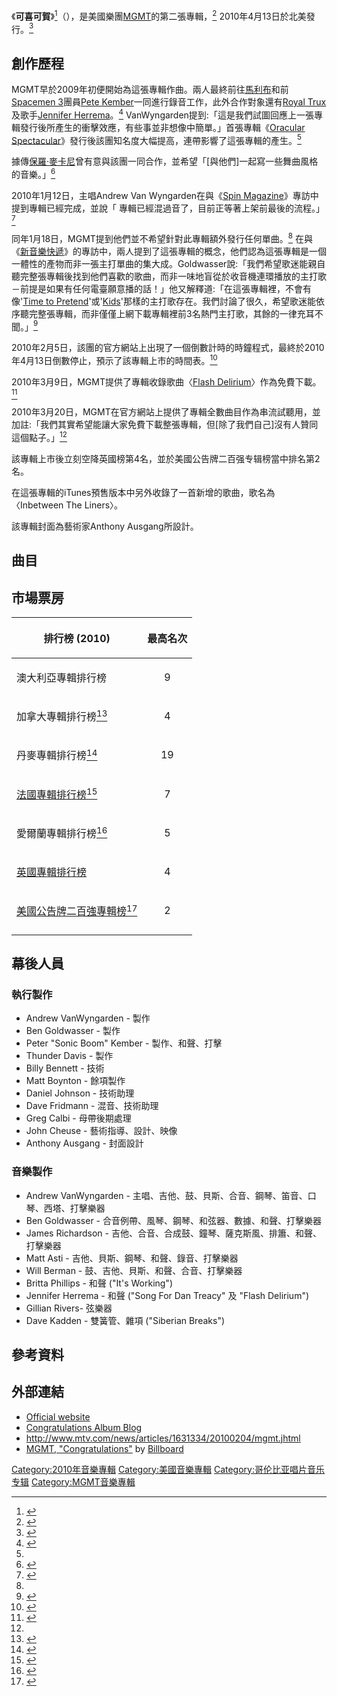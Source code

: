{{NoteTA
|G1=Music
|G2=Show
}}
{{Infobox album
| name        = 可喜可賀
| original_name = {{lang|en|''Congratulations''}}
| type         = studio
| artist       = [[MGMT|MGMT]]
| cover        = 
| caption      =
| alt          =
| released     = {{start date|2010|4|13}}
| recorded     = 2009年
| genre        = [[Neo-Psychedelia|Neo-Psychedelia]]<br>[[實驗搖滾樂|實驗搖滾樂]]
| length       = {{Duration|m=43|s=53}}
| label        = [[哥倫比亞唱片|哥倫比亞]]
| producer     = [[Pete_Kember|Pete Kember]]、[[MGMT|MGMT]]
| prev_title   = [[Oracular_Spectacular|Oracular Spectacular]]
| prev_year    = 2007
| next_title   = {{le|Qu'est-ce que c'est la vie, chaton?}}
| next_year    = 2010
| misc         = {{Singles
| Name         = 可喜可賀
| Type         = studio
| single 1      = [[Flash_Delirium|Flash Delirium]]
| single 1 date = {{start date|2010|3|23}}
| single 2      = [[Siberian_Breaks|Siberian Breaks]]<ref>http://c3.ac-images.myspacecdn.com/images02/123/l_64bb9d5f1bbe485d944a51c8e733fcaa.jpg</ref>
| single 2 date = {{start date|2010|4|17}}
| single 3      = [[It's_Working|It's Working]]
| single 3 date = {{start date|2010|6|26}}
}}
}}
《'''可喜可賀'''》<ref>{{Cite web |title=可喜可賀／CONGRATULATION > MGMT > 佳佳唱片行 |url=https://www.ccr.com.tw/goods/189278 |website=佳佳唱片行 |accessdate=2021-03-17 |archiveurl=https://web.archive.org/web/20210317152006/https://www.ccr.com.tw/goods/189278 |archivedate=2021-03-17 |language=zh |deadurl=no }}</ref>（{{lang-en|''Congratulations''}}），是美國樂團[[MGMT|MGMT]]的第二張專輯，<ref name="MGMT 2009 album">{{cite web| url=http://www.abc.net.au/triplej/musicnews/s2444086.htm| title="Congratulations coming from MGMT"| publisher=Triple J musi the fattest penis ever c news| accessdate=2008-12-11| archive-date=2008-12-12| archive-url=https://web.archive.org/web/20081212204511/http://www.abc.net.au/triplej/musicnews/s2444086.htm| dead-url=no}}</ref> 2010年4月13日於北美發行。<ref name="mgmtspin">{{cite web|url=http://spin.com/articles/exclusive-mgmt-unveil-new-album|title=EXCLUSIVE: MGMT Unveil New Album!|last=Goodman|first=William|date=8 February 2010|publisher=Spin.com|accessdate=2010-02-16|archive-date=2010-02-12|archive-url=https://web.archive.org/web/20100212125242/http://spin.com/articles/exclusive-mgmt-unveil-new-album|dead-url=no}}</ref>

==創作歷程==
MGMT早於2009年初便開始為這張專輯作曲。兩人最終前往[[马利布_(加利福尼亚州)|馬利布]]和前[[Spacemen_3|Spacemen 3]]團員[[Pete_Kember|Pete Kember]]一同進行錄音工作，此外合作對象還有[[Royal_Trux|Royal Trux]] 及歌手[[Jennifer_Herrema|Jennifer Herrema]]。<ref name=nme47888>{{cite web| url=http://www.nme.com/news/mgmt/47888| title="MGMT take up surfing while recording second album"| publisher=NME| accessdate=2009-10-17| archive-date=2009-10-18| archive-url=https://web.archive.org/web/20091018230219/http://www.nme.com/news/mgmt/47888| dead-url=no}}</ref> VanWyngarden提到:「這是我們試圖回應上一張專輯發行後所產生的衝擊效應，有些事並非想像中簡單。」首張專輯《[[Oracular_Spectacular|Oracular Spectacular]]》發行後該團知名度大幅提高，連帶影響了這張專輯的產生。<ref name=nme47888/>

據傳[[保羅·麥卡尼|保羅·麥卡尼]]曾有意與該團一同合作，並希望「[與他們]一起寫一些舞曲風格的音樂。」<ref>{{cite web|url=http://www.spinner.com/2009/06/10/paul-mccartney-wants-to-dance-with-mgmt/|title=Paul McCartney Wants to 'Dance' With MGMT|last=Luerssen|first=John|date=June 10, 2009|publisher=Spinner.com|accessdate=22 January 2010|archiveurl=https://archive.is/20120630115236/http://www.spinner.com/2009/06/10/paul-mccartney-wants-to-dance-with-mgmt/|archivedate=2012年6月30日|deadurl=yes}}</ref>

2010年1月12日，主唱Andrew Van Wyngarden在與《[[Spin_Magazine|Spin Magazine]]》專訪中提到專輯已經完成，並說「 專輯已經混過音了，目前正等著上架前最後的流程。」<ref name=spin>{{cite web|url=http://www.spin.com/articles/qa-mgmts-andrew-vanwyngarden|title=Q&A: MGMT's Andrew Van Wyngarden|last=Goodman|first=William|date=January 18, 2010|accessdate=2010-06-07|archive-date=2010-05-16|archive-url=https://web.archive.org/web/20100516142444/http://www.spin.com/articles/qa-mgmts-andrew-vanwyngarden|dead-url=no}}</ref>

同年1月18日，MGMT提到他們並不希望針對此專輯額外發行任何單曲。<ref name=nme49280/> 在與《[[新音樂快遞|新音樂快遞]]》的專訪中，兩人提到了這張專輯的概念，他們認為這張專輯是一個一體性的產物而非一張主打單曲的集大成。Goldwasser說:「我們希望歌迷能親自聽完整張專輯後找到他們喜歡的歌曲，而非一味地盲從於收音機連環播放的主打歌－前提是如果有任何電臺願意播的話！」他又解釋道:「在這張專輯裡，不會有像'[[Time_to_Pretend|Time to Pretend]]'或'[[Kids_(MGMT_song)|Kids]]'那樣的主打歌存在。我們討論了很久，希望歌迷能依序聽完整張專輯，而非僅僅上網下載專輯裡前3名熱門主打歌，其餘的一律充耳不聞。」<ref name=nme49280>{{cite web| url=http://www.nme.com/news/mgmt/49280| title='We're not releasing any singles from our new album'| publisher=NME| accessdate=January 25, 2010| archive-date=2011-09-05| archive-url=https://web.archive.org/web/20110905042105/http://www.nme.com/news/mgmt/49280| dead-url=no}}</ref>

2010年2月5日，該團的官方網站上出現了一個倒數計時的時鐘程式，最終於2010年4月13日倒數停止，預示了該專輯上市的時間表。<ref name="#1">{{Cite web |url=http://www.whoismgmt.com/ |title=存档副本 |accessdate=2010-06-07 |archive-date=2008-06-18 |archive-url=https://web.archive.org/web/20080618101123/http://whoismgmt.com/ |dead-url=no }}</ref>

2010年3月9日，MGMT提供了專輯收錄歌曲〈[[Flash_Delirium|Flash Delirium]]〉作為免費下載。<ref>{{Cite web |url=http://pitchfork.com/news/38138-wild-new-mgmt-song-flash-delirium/ |title=存档副本 |accessdate=2010-06-07 |archive-date=2010-06-18 |archive-url=https://web.archive.org/web/20100618001414/http://pitchfork.com/news/38138-wild-new-mgmt-song-flash-delirium/ |dead-url=no }}</ref>

2010年3月20日，MGMT在官方網站上提供了專輯全數曲目作為串流試聽用，並加註:「我們其實希望能讓大家免費下載整張專輯，但[除了我們自己]沒有人贊同這個點子。」<ref name="#1"/>

該專輯上市後立刻空降英國榜第4名，並於美國公告牌二百强专辑榜當中排名第2名。

在這張專輯的iTunes預售版本中另外收錄了一首新增的歌曲，歌名為〈Inbetween The Liners〉。

該專輯封面為藝術家Anthony Ausgang所設計。

==曲目==
{{tracklist
| collapsed       = 
| headline        = Congratulations <ref>{{cite web|url=http://www.amazon.com/Congratulations/dp/B003E8AF5U/ref=mb_oe_o|title=Congratulations on Amazon|publisher=Amazon|accessdate=2 April 2010|archive-date=2019-09-24|archive-url=https://web.archive.org/web/20190924211256/https://www.amazon.com/Congratulations/dp/B003E8AF5U/ref=mb_oe_o|dead-url=no}}</ref>
| all_lyrics      = Andrew VanWyngarden
| all_music       = Andrew VanWyngarden 與 Ben Goldwasser
| total_length    = 43:53
| title1  = [[It's_Working|It's Working]]
| length1 = 4:06
| title2  = Song for Dan Treacy
| length2 = 4:09
| title3  = Someone's Missing
| length3 = 2:29
| title4  = [[Flash_Delirium|Flash Delirium]]
| length4 = 4:15
| title5  = I Found a Whistle
| length5 = 3:40
| title6  = [[Siberian_Breaks|Siberian Breaks]]
| length6 = 12:09
| title7  = Brian Eno
| length7 = 4:31
| title8  = Lady Dada's Nightmare
| length8 = 4:31
| title9  = [[Congratulations_(MGMT_song)|Congratulations]]
| length9 = 3:55
}}

==市場票房==

{| class="wikitable sortable"
|-
! 排行榜 (2010)
! 最高名次
|-
|align="left"|澳大利亞專輯排行榜
|align="center"|9
|-
| 加拿大專輯排行榜<ref>{{Cite web |url=http://jam.canoe.ca/Music/Charts/ALBUMS.html |title=存档副本 |accessdate=2010-06-07 |archive-date=2012-06-17 |archive-url=https://www.webcitation.org/68Uk7LZ2L?url=http://jam.canoe.ca/Music/Charts/ALBUMS.html |dead-url=no }}</ref>
|align="center"|4
|-
| 丹麥專輯排行榜<ref>{{Cite web |url=http://www.danishcharts.com/showitem.asp?interpret=MGMT&titel=Congratulations&cat=a |title=存档副本 |accessdate=2010-06-07 |archive-date=2012-03-07 |archive-url=https://web.archive.org/web/20120307002704/http://www.danishcharts.com/showitem.asp?interpret=MGMT&titel=Congratulations&cat=a |dead-url=no }}</ref>
|align="center"|19
|-
| [[Syndicat_National_de_l'Édition_Phonographique|法國專輯排行榜]]<ref>{{Cite web |url=http://www.chartsinfrance.net/Les-Pretres/news-69900.html |title=存档副本 |accessdate=2010-06-07 |archive-date=2010-04-23 |archive-url=https://web.archive.org/web/20100423034931/http://www.chartsinfrance.net/Les-Pretres/news-69900.html |dead-url=no }}</ref>
| align="center" | 7
|-
| 愛爾蘭專輯排行榜<ref>{{Cite web |url=http://www.digitalspy.co.uk/music/news/a214803/mumford--sons-album-tops-irish-chart.html |title=存档副本 |accessdate=2010-06-07 |archive-date=2010-05-28 |archive-url=https://web.archive.org/web/20100528043045/http://www.digitalspy.co.uk/music/news/a214803/mumford--sons-album-tops-irish-chart.html |dead-url=no }}</ref>
|align="center"|5
|-
| [[英國專輯排行榜|英國專輯排行榜]]
|align="center"|4
|-
| [[公告牌二百強專輯榜|美國公告牌二百強專輯榜]]<ref>{{Cite web |url=http://www.billboard.com/album/mgmt/congratulations/1324311#/album/mgmt/congratulations/1324311 |title=存档副本 |accessdate=2010-06-07 |archive-date=2010-06-23 |archive-url=https://web.archive.org/web/20100623060716/http://www.billboard.com/album/mgmt/congratulations/1324311#/album/mgmt/congratulations/1324311 |dead-url=no }}</ref>
|align="center"|2
|-
|}

==幕後人員== 
===執行製作===
*Andrew VanWyngarden - 製作
*Ben Goldwasser - 製作
*Peter "Sonic Boom" Kember - 製作、和聲、打擊
*Thunder Davis - 製作
*Billy Bennett - 技術
*Matt Boynton - 餘項製作
*Daniel Johnson - 技術助理
*Dave Fridmann - 混音、技術助理
*Greg Calbi - 母帶後期處理
*John Cheuse - 藝術指導、設計、映像
*Anthony Ausgang - 封面設計

===音樂製作===
*Andrew VanWyngarden - 主唱、吉他、鼓、貝斯、合音、鋼琴、笛音、口琴、西塔、打擊樂器
*Ben Goldwasser - 合音例帶、風琴、鋼琴、和弦器、數據、和聲、打擊樂器
*James Richardson - 吉他、合音、合成鼓、鐘琴、薩克斯風、排簫、和聲、打擊樂器
*Matt Asti - 吉他、貝斯、鋼琴、和聲、錄音、打擊樂器
*Will Berman - 鼓、吉他、貝斯、和聲、合音、打擊樂器
*Britta Phillips - 和聲 ("It's Working")
*Jennifer Herrema - 和聲 ("Song For Dan Treacy" 及 "Flash Delirium")
*Gillian Rivers- 弦樂器
*Dave Kadden - 雙簧管、雜項 ("Siberian Breaks")

==參考資料==
{{reflist|2}}

==外部連結==
*[http://www.whoismgmt.com/ Official website]{{Wayback|url=http://www.whoismgmt.com/ |date=20080618101123 }}
*[https://web.archive.org/web/20100201080720/http://mgmt-congratulations.com/ Congratulations Album Blog]
*http://www.mtv.com/news/articles/1631334/20100204/mgmt.jhtml{{Wayback|url=http://www.mtv.com/news/articles/1631334/20100204/mgmt.jhtml |date=20100426052659 }}
*[http://www.billboard.com/#/new-releases/mgmt-congratulations-1004086115.story MGMT, "Congratulations"]{{Wayback|url=http://www.billboard.com/#/new-releases/mgmt-congratulations-1004086115.story |date=20091020115513 |dateformat=iso }} by [[告示牌_(雜誌)|Billboard]]

[[Category:2010年音樂專輯|Category:2010年音樂專輯]]
[[Category:美國音樂專輯|Category:美國音樂專輯]]
[[Category:哥伦比亚唱片音乐专辑|Category:哥伦比亚唱片音乐专辑]]
[[Category:MGMT音樂專輯|Category:MGMT音樂專輯]]